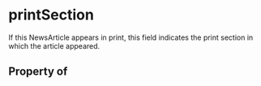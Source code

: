 # printSection

If this NewsArticle appears in print, this field indicates the print section in which the article appeared.

## Property of



